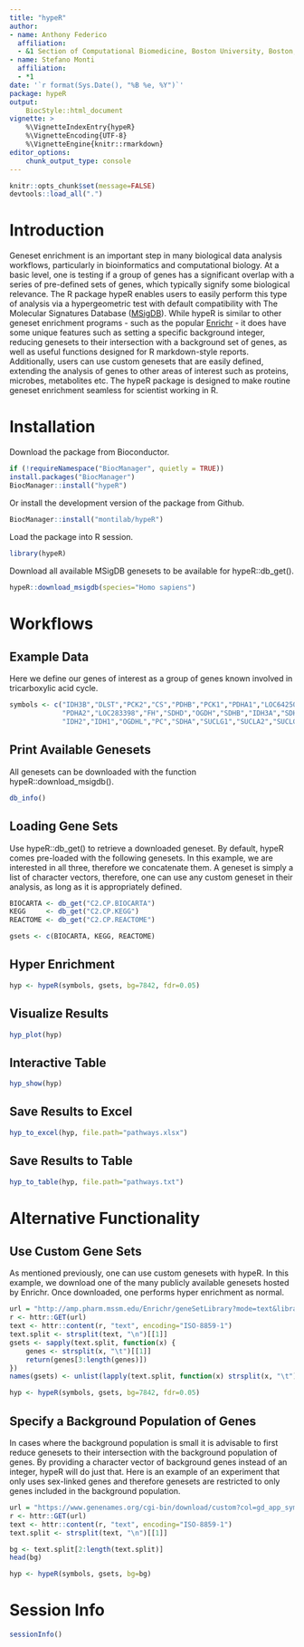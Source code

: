 ```yaml
---
title: "hypeR"
author:
- name: Anthony Federico
  affiliation:
  - &1 Section of Computational Biomedicine, Boston University, Boston, MA
- name: Stefano Monti
  affiliation:
  - *1
date: '`r format(Sys.Date(), "%B %e, %Y")`'
package: hypeR
output:
    BiocStyle::html_document
vignette: >
    %\VignetteIndexEntry{hypeR}
    %\VignetteEncoding{UTF-8}
    %\VignetteEngine{knitr::rmarkdown}
editor_options:
    chunk_output_type: console
---
```


```r
knitr::opts_chunk$set(message=FALSE)
devtools::load_all(".")
```

# Introduction

Geneset enrichment is an important step in many biological data analysis workflows, particularly in bioinformatics and computational biology. At a basic level, one is testing if a group of genes has a significant overlap with a series of pre-defined sets of genes, which typically signify some biological relevance. The R package hypeR enables users to easily perform this type of analysis via a hypergeometric test with default compatibility with The Molecular Signatures Database ([MSigDB](http://software.broadinstitute.org/gsea/msigdb/collections.jsp)). While hypeR is similar to other geneset enrichment programs - such as the popular [Enrichr]( http://amp.pharm.mssm.edu/Enrichr/) - it does have some unique features such as setting a specific background integer, reducing genesets to their intersection with a background set of genes, as well as useful functions designed for R markdown-style reports. Additionally, users can use custom genesets that are easily defined, extending the analysis of genes to other areas of interest such as proteins, microbes, metabolites etc. The hypeR package is designed to make routine geneset enrichment seamless for scientist working in R. 

# Installation
Download the package from Bioconductor.
```r

if (!requireNamespace("BiocManager", quietly = TRUE))
install.packages("BiocManager")
BiocManager::install("hypeR")

```

Or install the development version of the package from Github.
```r

BiocManager::install("montilab/hypeR")

```

Load the package into R session.
```r

library(hypeR)

```

Download all available MSigDB genesets to be available for hypeR::db_get().
```r

hypeR::download_msigdb(species="Homo sapiens") 

```

# Workflows
## Example Data
Here we define our genes of interest as a group of genes known involved in tricarboxylic acid cycle.
```r

symbols <- c("IDH3B","DLST","PCK2","CS","PDHB","PCK1","PDHA1","LOC642502",
             "PDHA2","LOC283398","FH","SDHD","OGDH","SDHB","IDH3A","SDHC",
             "IDH2","IDH1","OGDHL","PC","SDHA","SUCLG1","SUCLA2","SUCLG2")

```

## Print Available Genesets
All genesets can be downloaded with the function hypeR::download_msigdb().
```r

db_info()

```

## Loading Gene Sets
Use hypeR::db_get() to retrieve a downloaded geneset. By default, hypeR comes pre-loaded with the following genesets. In this example, we are interested in all three, therefore we concatenate them. A geneset is simply a list of character vectors, therefore, one can use any custom geneset in their analysis, as long as it is appropriately defined.
```r

BIOCARTA <- db_get("C2.CP.BIOCARTA")
KEGG     <- db_get("C2.CP.KEGG")
REACTOME <- db_get("C2.CP.REACTOME")

gsets <- c(BIOCARTA, KEGG, REACTOME)

```

## Hyper Enrichment
```r

hyp <- hypeR(symbols, gsets, bg=7842, fdr=0.05)

```

## Visualize Results
```r

hyp_plot(hyp)

```

## Interactive Table
```r

hyp_show(hyp)

```

## Save Results to Excel
```r

hyp_to_excel(hyp, file.path="pathways.xlsx")

```

## Save Results to Table
```r

hyp_to_table(hyp, file.path="pathways.txt")

```

# Alternative Functionality

## Use Custom Gene Sets
As mentioned previously, one can use custom genesets with hypeR. In this example, we download one of the many publicly available genesets hosted by Enrichr. Once downloaded, one performs hyper enrichment as normal.
```r

url = "http://amp.pharm.mssm.edu/Enrichr/geneSetLibrary?mode=text&libraryName=Cancer_Cell_Line_Encyclopedia"
r <- httr::GET(url)
text <- httr::content(r, "text", encoding="ISO-8859-1")
text.split <- strsplit(text, "\n")[[1]]
gsets <- sapply(text.split, function(x) {
    genes <- strsplit(x, "\t")[[1]]
    return(genes[3:length(genes)])
})
names(gsets) <- unlist(lapply(text.split, function(x) strsplit(x, "\t")[[1]][1]))

hyp <- hypeR(symbols, gsets, bg=7842, fdr=0.05)

```

## Specify a Background Population of Genes
In cases where the background population is small it is advisable to first reduce genesets to their intersection with the background population of genes. By providing a character vector of background genes instead of an integer, hypeR will do just that. Here is an example of an experiment that only uses sex-linked genes and therefore genesets are restricted to only genes included in the background population.
```r

url = "https://www.genenames.org/cgi-bin/download/custom?col=gd_app_sym&chr=X&chr=Y&format=text"
r <- httr::GET(url)
text <- httr::content(r, "text", encoding="ISO-8859-1")
text.split <- strsplit(text, "\n")[[1]]

bg <- text.split[2:length(text.split)]
head(bg)

hyp <- hypeR(symbols, gsets, bg=bg)

```

# Session Info
```r

sessionInfo()

```
